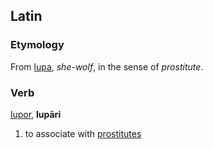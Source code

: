 ==Latin==
===Etymology===
From [[lupa]], ''she-wolf'', in the sense of ''prostitute''.
===Verb===
[[lupor]], '''lupāri'''

#to associate with [[prostitute]]s